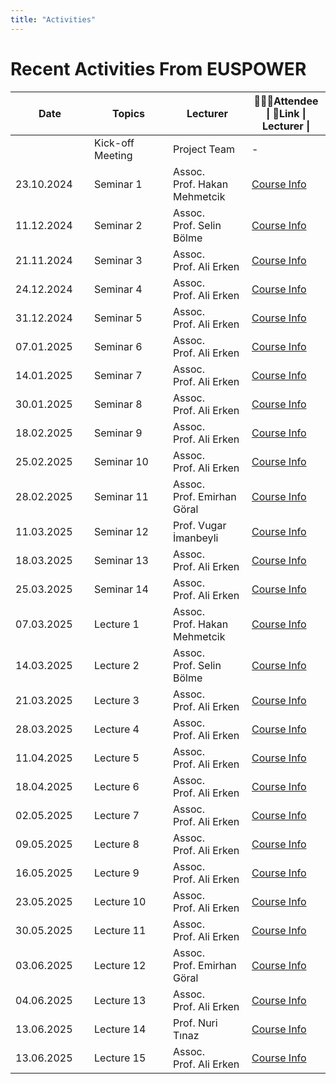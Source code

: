 ```yaml
---
title: "Activities"
---
```


# Recent Activities From EUSPOWER

| Date | Topics | Lecturer | 🧑‍🤝‍🧑Attendee \| 🔗Link \| Lecturer \| |
|------------------|------------------|------------------|------------------|
|  | Kick-off Meeting | Project Team | \- |
| 23.10.2024 | Seminar 1 | Assoc. Prof. Hakan Mehmetcik | [Course Info](Lecture/Seminar1.html#/title-slide) |
| 11.12.2024 | Seminar 2 | Assoc. Prof. Selin Bölme | [Course Info](Lecture/Seminar2.html#/title-slide) |
| 21.11.2024 | Seminar 3 | Assoc. Prof. Ali Erken | [Course Info](Lecture/Seminar3.html#/title-slide) |
| 24.12.2024 | Seminar 4 | Assoc. Prof. Ali Erken | [Course Info](Lecture/Seminar4.html#/title-slide) |
| 31.12.2024 | Seminar 5 | Assoc. Prof. Ali Erken | [Course Info](Lecture/Seminar5.html#/title-slide) |
| 07.01.2025 | Seminar 6 | Assoc. Prof. Ali Erken | [Course Info](Lecture/Seminar6.html#/title-slide) |
| 14.01.2025 | Seminar 7 | Assoc. Prof. Ali Erken | [Course Info](Lecture/Seminar7.html#/title-slide) |
| 30.01.2025 | Seminar 8 | Assoc. Prof. Ali Erken | [Course Info](Lecture/Seminar8.html#/title-slide) |
| 18.02.2025 | Seminar 9 | Assoc. Prof. Ali Erken | [Course Info](Lecture/Seminar9.html#/title-slide) |
| 25.02.2025 | Seminar 10 | Assoc. Prof. Ali Erken | [Course Info](Lecture/Seminar10.html#/title-slide) |
| 28.02.2025 | Seminar 11 | Assoc. Prof. Emirhan Göral | [Course Info](Lecture/Seminar11.html#/title-slide) |
| 11.03.2025 | Seminar 12 | Prof. Vugar İmanbeyli | [Course Info](Lecture/Seminar12.html#/title-slide) |
| 18.03.2025 | Seminar 13 | Assoc. Prof. Ali Erken | [Course Info](Lecture/Seminar13.html#/section) |
| 25.03.2025 | Seminar 14 | Assoc. Prof. Ali Erken | [Course Info](Lecture/Seminar14.html#/title-slide) |
| 07.03.2025 | Lecture 1 | Assoc. Prof. Hakan Mehmetcik | [Course Info](Lecture/Lecture1.html#/title-slide) |
| 14.03.2025 | Lecture 2 | Assoc. Prof. Selin Bölme | [Course Info](Lecture/Lecture2.html#/title-slide) |
| 21.03.2025 | Lecture 3 | Assoc. Prof. Ali Erken | [Course Info](Lecture/Lecture3.html#/title-slide) |
| 28.03.2025 | Lecture 4 | Assoc. Prof. Ali Erken | [Course Info](Lecture/Lecture4.html#/title-slide) |
| 11.04.2025 | Lecture 5 | Assoc. Prof. Ali Erken | [Course Info](Lecture/Lecture5.html#/title-slide) |
| 18.04.2025 | Lecture 6 | Assoc. Prof. Ali Erken | [Course Info](Lecture/Lecture6.html#/title-slide) |
| 02.05.2025 | Lecture 7 | Assoc. Prof. Ali Erken | [Course Info](Lecture/Lecture7.html#/title-slide) |
| 09.05.2025 | Lecture 8 | Assoc. Prof. Ali Erken | [Course Info](Lecture/Lecture8.html#/title-slide) |
| 16.05.2025 | Lecture 9 | Assoc. Prof. Ali Erken | [Course Info](Lecture/Lecture9.html#/title-slide) |
| 23.05.2025 | Lecture 10 | Assoc. Prof. Ali Erken | [Course Info](Lecture/Lecture10.html#/title-slide) |
| 30.05.2025 | Lecture 11 | Assoc. Prof. Ali Erken | [Course Info](Lecture/Lecture11.html#/title-slide) |
| 03.06.2025 | Lecture 12 | Assoc. Prof. Emirhan Göral | [Course Info](Lecture/Lecture12.html#/title-slide) |
| 04.06.2025 | Lecture 13 | Assoc. Prof. Ali Erken | [Course Info](Lecture/Lecture13.html#/title-slide) |
| 13.06.2025 | Lecture 14 | Prof. Nuri Tınaz | [Course Info](Lecture/Lecture12.html#/title-slide) |
| 13.06.2025 | Lecture 15 | Assoc. Prof. Ali Erken | [Course Info](Lecture/Lecture15.html#/title-slide) |
